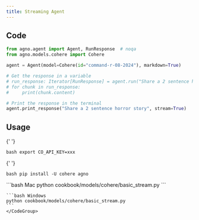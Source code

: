 ```yaml
---
title: Streaming Agent
---
```


## Code

```python cookbook/models/cohere/basic_stream.py
from agno.agent import Agent, RunResponse  # noqa
from agno.models.cohere import Cohere

agent = Agent(model=Cohere(id="command-r-08-2024"), markdown=True)

# Get the response in a variable
# run_response: Iterator[RunResponse] = agent.run("Share a 2 sentence horror story", stream=True)
# for chunk in run_response:
#     print(chunk.content)

# Print the response in the terminal
agent.print_response("Share a 2 sentence horror story", stream=True)
```

## Usage

<Steps>
  <Snippet file="create-venv-step.mdx" />

{' '}

<Step title="Set your API key">```bash export CO_API_KEY=xxx ```</Step>

{' '}

<Step title="Install libraries">```bash pip install -U cohere agno ```</Step>

  <Step title="Run Agent">
    <CodeGroup>
    ```bash Mac
    python cookbook/models/cohere/basic_stream.py
    ```

    ```bash Windows
    python cookbook/models/cohere/basic_stream.py
    ```
    </CodeGroup>

  </Step>
</Steps>
